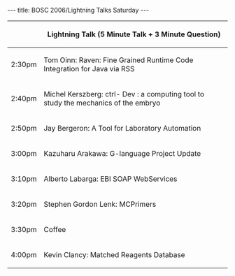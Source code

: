 ---
title: BOSC 2006/Lightning Talks Saturday
---

{| border="1" cellspacing="0" cellpadding="5" align="center"
! &nbsp;
! Lightning Talk (5 Minute Talk + 3 Minute Question)
|-
| 2:30pm 
| Tom Oinn: Raven: Fine Grained Runtime Code Integration for Java via RSS
|-
| 2:40pm
| Michel Kerszberg: ctrl- Dev : a computing tool to study the mechanics of the embryo
|-
| 2:50pm
| Jay Bergeron: A Tool for Laboratory Automation
|-
| 3:00pm
| Kazuharu Arakawa: G-language Project Update
|-
| 3:10pm
| Alberto Labarga: EBI SOAP WebServices
|-
| 3:20pm
| Stephen Gordon Lenk: MCPrimers
|-
| 3:30pm
| Coffee
|-
| 4:00pm
| Kevin Clancy: Matched Reagents Database
|}